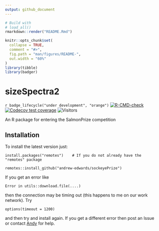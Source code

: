 ```yaml
---
output: github_document
---
```


<!-- README.md is generated from README.Rmd. Please edit that file. -->

```r
# Build with
# load_all()
rmarkdown::render("README.Rmd")
```
<!-- which builds the .html that can be viewed locally (but isn't pushed to GitHub;
GitHub uses README.md to make the page you see on GitHub). See pacea if want to
save figures.
-->

```r
knitr::opts_chunk$set(
  collapse = TRUE,
  comment = "#>",
  fig.path = "man/figures/README-",
  out.width = "60%"
)
library(tibble)
library(badger)
```

# sizeSpectra2

<!-- badges: start -->
`r badge_lifecycle("under development", "orange")`
[![R-CMD-check](https://github.com/andrew-edwards/sockeyePrize/actions/workflows/R-CMD-check.yaml/badge.svg)](https://github.com/andrew-edwards/sockeyePrize/actions/workflows/R-CMD-check.yaml)
[![Codecov test coverage](https://codecov.io/gh/andrew-edwards/sockeyePrize/branch/main/graph/badge.svg)](https://app.codecov.io/gh/andrew-edwards/sockeyePrize?branch=main)
![Visitors](https://api.visitorbadge.io/api/visitors?path=https%3A%2F%2Fgithub.com%2Fandrew-edwards%2FsockeyePrize&label=VISITORS&countColor=%23263759&style=flat&labelStyle=lower)
<!-- badges: end -->

An R package for entering the SalmonPrize competition


## Installation

To install the latest version just:

```
install.packages("remotes")    # If you do not already have the "remotes" package

remotes::install_github("andrew-edwards/sockeyePrize")
```

If you get an error like
```
Error in utils::download.file(....)
```
then the connection may be timing out (this happens to me on our work network). Try

```
options(timeout = 1200)
```
and then try and install again. If you get a different error then post an Issue
or contact <a href="mailto:andrew.edwards@dfo-mpo.gc.ca">Andy</a> for help.
